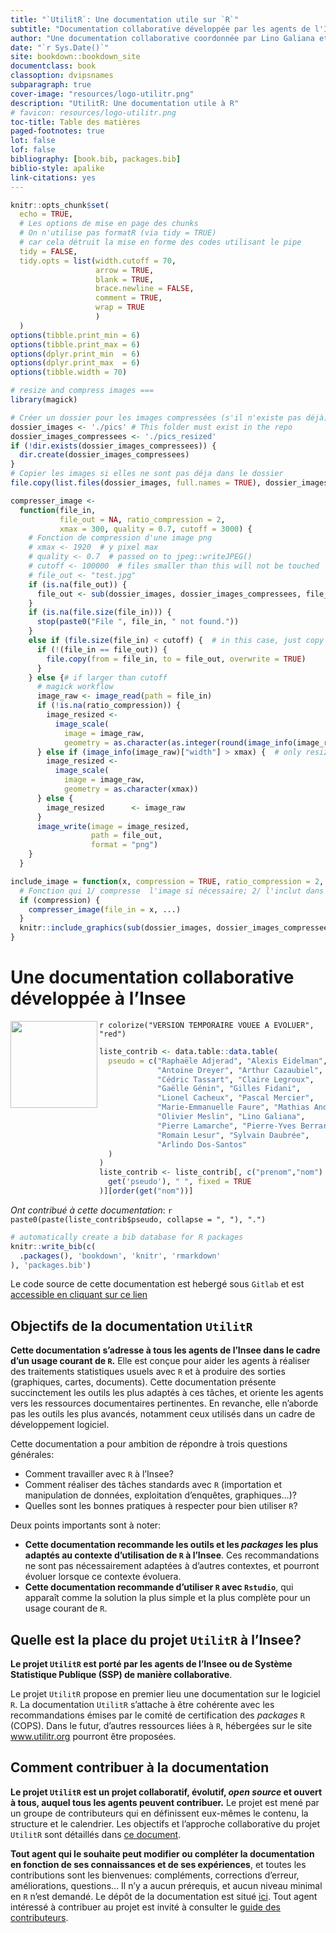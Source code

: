 ```yaml
--- 
title: "`UtilitR`: Une documentation utile sur `R`"
subtitle: "Documentation collaborative développée par les agents de l'Insee"
author: "Une documentation collaborative coordonnée par Lino Galiana et Olivier Meslin"
date: "`r Sys.Date()`"
site: bookdown::bookdown_site
documentclass: book
classoption: dvipsnames
subparagraph: true
cover-image: "resources/logo-utilitr.png"
description: "UtilitR: Une documentation utile à R"
# favicon: resources/logo-utilitr.png
toc-title: Table des matières
paged-footnotes: true
lot: false
lof: false
bibliography: [book.bib, packages.bib]
biblio-style: apalike
link-citations: yes
---
```



```r
knitr::opts_chunk$set(
  echo = TRUE,
  # Les options de mise en page des chunks
  # On n'utilise pas formatR (via tidy = TRUE)
  # car cela détruit la mise en forme des codes utilisant le pipe
  tidy = FALSE,
  tidy.opts = list(width.cutoff = 70, 
                   arrow = TRUE,
                   blank = TRUE,
                   brace.newline = FALSE,
                   comment = TRUE,
                   wrap = TRUE
                   )
  )
options(tibble.print_min = 6)
options(tibble.print_max = 6)
options(dplyr.print_min  = 6)
options(dplyr.print_max  = 6)
options(tibble.width = 70)

# resize and compress images ===
library(magick)

# Créer un dossier pour les images compressées (s'il n'existe pas déjà)
dossier_images <- './pics' # This folder must exist in the repo
dossier_images_compressees <- './pics_resized'
if (!dir.exists(dossier_images_compressees)) { 
  dir.create(dossier_images_compressees)
}
# Copier les images si elles ne sont pas déja dans le dossier
file.copy(list.files(dossier_images, full.names = TRUE), dossier_images_compressees, recursive=TRUE, overwrite = TRUE)

compresser_image <- 
  function(file_in, 
           file_out = NA, ratio_compression = 2, 
           xmax = 300, quality = 0.7, cutoff = 3000) {
    # Fonction de compression d'une image png
    # xmax <- 1920  # y pixel max
    # quality <- 0.7  # passed on to jpeg::writeJPEG()
    # cutoff <- 100000  # files smaller than this will not be touched
    # file_out <- "test.jpg"
    if (is.na(file_out)) {
      file_out <- sub(dossier_images, dossier_images_compressees, file_in)
    }
    if (is.na(file.size(file_in))) {
      stop(paste0("File ", file_in, " not found."))
    }
    else if (file.size(file_in) < cutoff) {  # in this case, just copy file
      if (!(file_in == file_out)) {
        file.copy(from = file_in, to = file_out, overwrite = TRUE)
      }
    } else {# if larger than cutoff
      # magick workflow
      image_raw <- image_read(path = file_in)
      if (!is.na(ratio_compression)) {
        image_resized <- 
          image_scale(
            image = image_raw, 
            geometry = as.character(as.integer(round(image_info(image_raw)["width"] / ratio_compression))))
      } else if (image_info(image_raw)["width"] > xmax) {  # only resize if smaller
        image_resized <- 
          image_scale(
            image = image_raw, 
            geometry = as.character(xmax))
      } else {
        image_resized      <- image_raw
      }
      image_write(image = image_resized, 
                  path = file_out, 
                  format = "png")
    }
  }

include_image = function(x, compression = TRUE, ratio_compression = 2, ...) {
  # Fonction qui 1/ compresse  l'image si nécessaire; 2/ l'inclut dans le Rmd
  if (compression) {
    compresser_image(file_in = x, ...)
  }
  knitr::include_graphics(sub(dossier_images, dossier_images_compressees, x), ...)    
}
```


# Une documentation collaborative développée à l'Insee {-}

```{=html}
<a href='https://www.utilitr.org'><img src='resources/logo-utilitr.png' align="left" height="139px" /></a>
```

`r colorize("VERSION TEMPORAIRE VOUEE A EVOLUER", "red")`


```r
liste_contrib <- data.table::data.table(
  pseudo = c("Raphaële Adjerad", "Alexis Eidelman",
             "Antoine Dreyer", "Arthur Cazaubiel",
             "Cédric Tassart", "Claire Legroux",
             "Gaëlle Génin", "Gilles Fidani",
             "Lionel Cacheux", "Pascal Mercier",
             "Marie-Emmanuelle Faure", "Mathias André",
             "Olivier Meslin", "Lino Galiana",
             "Pierre Lamarche", "Pierre-Yves Berrard",
             "Romain Lesur", "Sylvain Daubrée",
             "Arlindo Dos-Santos"
  )
)
liste_contrib <- liste_contrib[, c("prenom","nom") := data.table::tstrsplit(
  get('pseudo'), " ", fixed = TRUE
)][order(get("nom"))]
```

*Ont contribué à cette documentation*:
`r paste0(paste(liste_contrib$pseudo, collapse = ", "), ".")`


```r
# automatically create a bib database for R packages
knitr::write_bib(c(
  .packages(), 'bookdown', 'knitr', 'rmarkdown'
), 'packages.bib')
```

Le code source de cette documentation est hebergé sous
`Gitlab` et est
[accessible en cliquant sur ce lien](https://github.com/InseeFrLab/utilitR)

## Objectifs de la documentation `UtilitR` {-}

**Cette documentation s'adresse à tous les agents de l'Insee dans le cadre d'un usage courant de `R`.** Elle est conçue pour aider les agents à réaliser des traitements statistiques usuels avec `R` et à produire des sorties (graphiques, cartes, documents). Cette documentation présente succinctement les outils les plus adaptés à ces tâches, et oriente les agents vers les ressources documentaires pertinentes. En revanche, elle n'aborde pas les outils les plus avancés, notamment ceux utilisés dans un cadre de développement logiciel.

Cette documentation a pour ambition de répondre à trois questions générales:

* Comment travailler avec `R` à l'Insee?
* Comment réaliser des tâches standards avec `R` (importation et manipulation de données, exploitation d'enquêtes, graphiques...)?
* Quelles sont les bonnes pratiques à respecter pour bien utiliser `R`?

Deux points importants sont à noter:

* __Cette documentation recommande les outils et les *packages* les plus adaptés au contexte d'utilisation de `R` à l'Insee__. Ces recommandations ne sont pas nécessairement adaptées à d'autres contextes, et pourront évoluer lorsque ce contexte évoluera.
* __Cette documentation recommande d'utiliser `R` avec `Rstudio`__, qui apparaît comme la solution la plus simple et la plus complète pour un usage courant de `R`.

## Quelle est la place du projet `UtilitR` à l'Insee? {-}

**Le projet `UtilitR` est porté par les agents de l'Insee ou de Système Statistique Publique (SSP) de manière collaborative**.

Le projet `UtilitR` propose en premier lieu une documentation sur le logiciel `R`.
La documentation `UtilitR` s'attache à être cohérente avec les recommandations émises par le comité de certification des _packages_ `R` (COPS).
Dans le futur, d'autres ressources liées à `R`, hébergées sur le site [www.utilitr.org](https://www.utilitr.org) pourront être proposées.


## Comment contribuer à la documentation {-}

**Le projet `UtilitR` est un projet collaboratif, évolutif, *open source* et ouvert à tous, auquel tous les agents peuvent contribuer.** Le projet est mené par un groupe de contributeurs qui en définissent eux-mêmes le contenu, la structure et le calendrier. Les objectifs et l'approche collaborative du projet `UtilitR` sont détaillés dans [ce document](LIEN VERS LE MANIFESTE).

**Tout agent qui le souhaite peut modifier ou compléter la documentation en fonction de ses connaissances et de ses expériences**, et toutes les contributions sont les bienvenues: compléments, corrections d'erreur, améliorations, questions... Il n'y a aucun prérequis, et aucun niveau minimal en `R` n'est demandé. Le dépôt de la documentation est situé [ici](https://github.com/InseeFrLab/utilitR). Tout agent intéressé à contribuer au projet est invité à consulter le [guide des contributeurs](CONTRIBUTING.md). 
